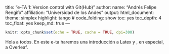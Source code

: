 title: "e-TA 1: Version control with Git(Hub)"
author: 
  name: "Andrés Felipe Rengifo"
  affiliation: "Universidad de los Andes " 
output: 
  html_document:
    theme: simplex
    highlight: tango
    # code_folding: show
    toc: yes
    toc_depth: 4
    toc_float: yes
    keep_md: true
---

```r
knitr::opts_chunk$set(echo = TRUE, cache = TRUE, dpi=300)
```
Hola a todos. En este e-ta haremos una introducción a Latex y , en especial, a Overleaf.
